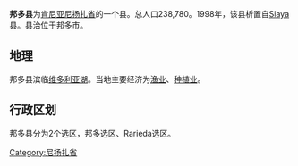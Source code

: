 {{Unreferenced|time=2022-04-10T08:26:55+00:00}}
'''邦多县'''为[[肯尼亚|肯尼亚]][[尼扬扎省|尼扬扎省]]的一个县。总人口238,780。1998年，该县析置自[[Siaya县|Siaya县]]。县治位于[[邦多|邦多]]市。

== 地理 ==
邦多县滨临[[维多利亚湖|维多利亚湖]]。当地主要经济为[[渔业|渔业]]、[[种植业|种植业]]。

== 行政区划 ==
邦多县分为2个选区，邦多选区、Rarieda选区。


[[Category:尼扬扎省|Category:尼扬扎省]]